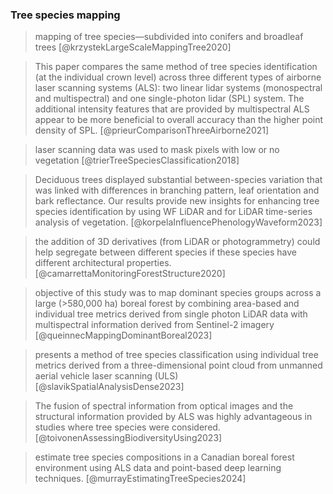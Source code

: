 
### Tree species mapping

> mapping of tree species—subdivided into conifers and broadleaf trees [@krzystekLargeScaleMappingTree2020]

> This paper compares the same method of tree species identification (at the individual crown level) across three different types of airborne laser scanning systems (ALS): two linear lidar systems (monospectral and multispectral) and one single-photon lidar (SPL) system. The additional intensity features that are provided by multispectral ALS appear to be more beneficial to overall accuracy than the higher point density of SPL. [@prieurComparisonThreeAirborne2021]

> laser scanning data was used to mask pixels with low or no vegetation [@trierTreeSpeciesClassification2018]

> Deciduous trees displayed substantial between-species variation that was linked with differences in branching pattern, leaf orientation and bark reflectance.
Our results provide new insights for enhancing tree species identification by using WF LiDAR and for LiDAR time-series analysis of vegetation. [@korpelaInfluencePhenologyWaveform2023]

> the addition of 3D derivatives (from LiDAR or photogrammetry) could help segregate between different species if these species have different architectural properties. [@camarrettaMonitoringForestStructure2020]

> objective of this study was to map dominant species groups across a large (>580,000 ha) boreal forest by combining area-based and individual tree metrics derived from single photon LiDAR data with multispectral information derived from Sentinel-2 imagery [@queinnecMappingDominantBoreal2023]

> presents a method of tree species classification using individual tree metrics derived from a three-dimensional point cloud from unmanned aerial vehicle laser scanning (ULS) [@slavikSpatialAnalysisDense2023]

> The fusion of spectral information from optical images and the structural information provided by ALS was highly advantageous in studies where tree species were considered. [@toivonenAssessingBiodiversityUsing2023]

> estimate tree species compositions in a Canadian boreal forest environment using ALS data and point-based deep learning techniques. [@murrayEstimatingTreeSpecies2024]